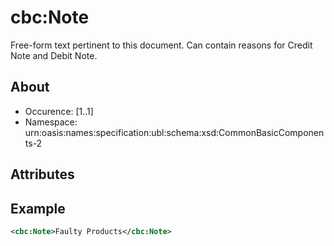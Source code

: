 # cbc:Note
Free-form text pertinent to this document. Can contain reasons for Credit Note and Debit Note.
## About
* Occurence: [1..1]
* Namespace: urn:oasis:names:specification:ubl:schema:xsd:CommonBasicComponents-2

## Attributes

## Example 
```xml
<cbc:Note>Faulty Products</cbc:Note>
```